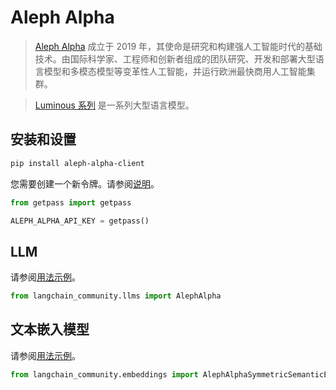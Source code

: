 # Aleph Alpha

>[Aleph Alpha](https://docs.aleph-alpha.com/) 成立于 2019 年，其使命是研究和构建强人工智能时代的基础技术。由国际科学家、工程师和创新者组成的团队研究、开发和部署大型语言模型和多模态模型等变革性人工智能，并运行欧洲最快商用人工智能集群。

>[Luminous 系列](https://docs.aleph-alpha.com/docs/introduction/luminous/) 是一系列大型语言模型。

## 安装和设置

```bash
pip install aleph-alpha-client
```

您需要创建一个新令牌。请参阅[说明](https://docs.aleph-alpha.com/docs/account/#create-a-new-token)。

```python
from getpass import getpass

ALEPH_ALPHA_API_KEY = getpass()
```


## LLM

请参阅[用法示例](/docs/integrations/llms/aleph_alpha)。

```python
from langchain_community.llms import AlephAlpha
```

## 文本嵌入模型

请参阅[用法示例](/docs/integrations/text_embedding/aleph_alpha)。

```python
from langchain_community.embeddings import AlephAlphaSymmetricSemanticEmbedding, AlephAlphaAsymmetricSemanticEmbedding
```